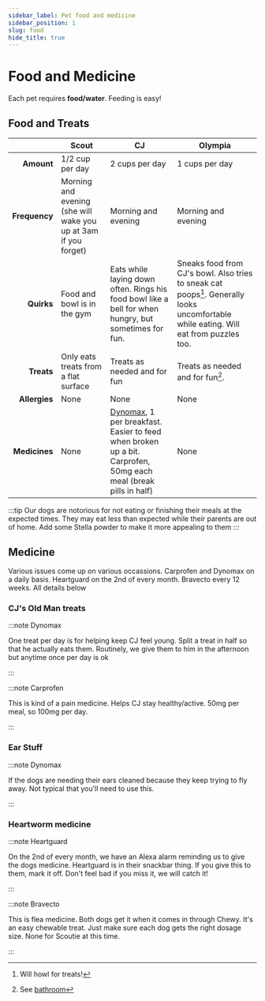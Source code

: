 ```yaml
---
sidebar_label: Pet food and medicine
sidebar_position: 1
slug: food
hide_title: true
---
```


# Food and Medicine

Each pet requires **food/water**. Feeding is easy!

## Food and Treats

|               | Scout         | CJ                    |    Olympia     |
| ------------: | --- | --- | ---------------------------------- |
|    **Amount** | 1/2 cup per day | 2 cups per day  | 1 cups per day           |
| **Frequency** | Morning and evening     (she will wake you up at 3am if you forget)                    | Morning and evening                 | Morning and evening            |
|    **Quirks** | Food and bowl is in the gym   | Eats while laying down often. Rings his food bowl like a bell for when hungry, but sometimes for fun.  | Sneaks food from CJ's bowl. Also tries to sneak cat poops[^1]. Generally looks uncomfortable while eating. Will eat from puzzles too. |
|    **Treats** | Only eats treats from a flat surface | Treats as needed and for fun      | Treats as needed and for fun[^2].        |
| **Allergies** | None    | None   |  None   |
| **Medicines** | None   | [Dynomax](#cjs-old-man-treats), 1 per breakfast. Easier to feed when broken up a bit. Carprofen, 50mg each meal (break pills in half) | None |

[^2]: See [bathroom](/docs/pets/scout#litterbox)
[^1]: Will howl for treats!

:::tip
Our dogs are notorious for not eating or finishing their meals at the expected times. They may eat less than expected while their parents are out of home.
Add some Stella powder to make it more appealing to them
:::

## Medicine

Various issues come up on various occassions. Carprofen and Dynomax on a daily basis. Heartguard on the 2nd of every month. Bravecto every 12 weeks. All details below

### CJ's Old Man treats

:::note Dynomax

One treat per day is for helping keep CJ feel young. Split a treat in half so that he actually eats them. Routinely, we give them to him in the afternoon but anytime once per day is ok

:::

:::note Carprofen

This is kind of a pain medicine. Helps CJ stay healthy/active. 50mg per meal, so 100mg per day. 

:::

### Ear Stuff

:::note Dynomax

If the dogs are needing their ears cleaned because they keep trying to fly away. Not typical that you'll need to use this.

:::

### Heartworm medicine

:::note Heartguard

On the 2nd of every month, we have an Alexa alarm reminding us to give the dogs medicine. Heartguard is in their snackbar thing. If you give this to them, mark it off. Don't feel bad if you miss it, we will catch it!

:::

:::note Bravecto

This is flea medicine. Both dogs get it when it comes in through Chewy. It's an easy chewable treat. Just make sure each dog gets the right dosage size. None for Scoutie at this time.

:::
